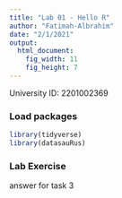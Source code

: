 ```yaml
---
title: "Lab 01 - Hello R"
author: "Fatimah-Albrahim"
date: "2/1/2021"
output: 
  html_document: 
    fig_width: 11
    fig_height: 7
---
```


University ID: 2201002369

### Load packages

```r
library(tidyverse) 
library(datasauRus)

```


### Lab Exercise
answer for task 3

